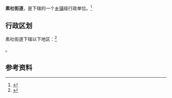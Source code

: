 {{中国乡级行政区|44/01/05/006/000}}

'''素社街道'''，是{{PRC admin/fullname|44/01/05/006/000|3}}下辖的一个[[乡镇|乡镇]]级行政单位。<ref>{{PRC admin/ref sgc|{{PRC admin/parent|44/01/05/006/000}}}}</ref>

== 行政区划 ==

素社街道下辖以下地区：<ref>{{PRC admin/ref sgc|44/01/05/006/000}}</ref>

{{PRC admin/children|44/01/05/006/000}}。

== 参考资料 ==

{{reflist}}

{{行政区划小作品}}
{{PRC admin/navcat|44/01/05/006/000}}